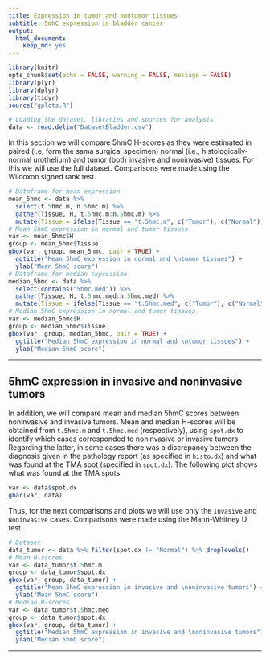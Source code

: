 ```yaml
---
title: Expression in tumor and nontumor tissues
subtitle: 5mhC expression in bladder cancer
output: 
  html_document: 
    keep_md: yes
---
```


```r
library(knitr)
opts_chunk$set(echo = FALSE, warning = FALSE, message = FALSE)
library(plyr)
library(dplyr)
library(tidyr)
source("gplots.R")
```

```r
# Loading the dataset, libraries and sources for analysis
data <- read.delim("DatasetBladder.csv")
```

In this section we will compare 5hmC H-scores as they were estimated in paired (i.e, form the sama surgical specimen) normal (i.e., histologically-normal urothelium) and tumor (both invasive and noninvasive) tissues. For this we will use the full dataset. Comparisons were made using the Wilcoxon signed rank test.

```r
# Dataframe for mean expression
mean_5hmc <- data %>%
  select(t.5hmc.m, n.5hmc.m) %>%
  gather(Tissue, H, t.5hmc.m:n.5hmc.m) %>%
  mutate(Tissue = ifelse(Tissue == "t.5hmc.m", c("Tumor"), c("Normal")))
# Mean 5hmC expression in normal and tumor tissues
var <- mean_5hmc$H
group <- mean_5hmc$Tissue
gbox(var, group, mean_5hmc, pair = TRUE) +
  ggtitle("Mean 5hmC expression in normal and \ntumor tissues") +
  ylab("Mean 5hmC score")
# Dataframe for median expression
median_5hmc <- data %>%
  select(contains("5hmc.med")) %>%
  gather(Tissue, H, t.5hmc.med:n.5hmc.med) %>%
  mutate(Tissue = ifelse(Tissue == "t.5hmc.med", c("Tumor"), c("Normal")))
# Median 5hmC expression in normal and tumor tissues
var <- median_5hmc$H
group <- median_5hmc$Tissue
gbox(var, group, median_5hmc, pair = TRUE) +
  ggtitle("Median 5hmC expression in normal and \ntumor tissues") +
  ylab("Median 5hmC score")
```

***

## 5hmC expression in invasive and noninvasive tumors
In addition, we will compare mean and median 5hmC scores between noninvasive and invasive tumors. Mean and median H-scores will be obtained from `t.5hmc.m` and `t.5hmc.med` (respectively), using `spot.dx` to identify which cases corresponded to noninvasive or invasive tumors. Regarding the latter, in some cases there was a discrepancy between the diagnosis given in the pathology report (as specified in `histo.dx`) and what was found at the TMA spot (specified in `spot.dx`). The following plot shows what was found at the TMA spots.

```r
var <- data$spot.dx
gbar(var, data)
```

Thus, for the next comparisons and plots we will use only the `Invasive` and `Noninvasive` cases. Comparisons were made using the Mann-Whitney U test.

```r
# Dataset
data_tumor <- data %>% filter(spot.dx != "Normal") %>% droplevels()
# Mean H-scores
var <- data_tumor$t.5hmc.m
group <- data_tumor$spot.dx
gbox(var, group, data_tumor) +
  ggtitle("Mean 5hmC expression in invasive and \noninvasive tumors") +
  ylab("Mean 5hmC score")
# Median H-scores
var <- data_tumor$t.5hmc.med
group <- data_tumor$spot.dx
gbox(var, group, data_tumor) +
  ggtitle("Median 5hmC expression in invasive and \noninvasive tumors") +
  ylab("Median 5hmC score")
```

***
